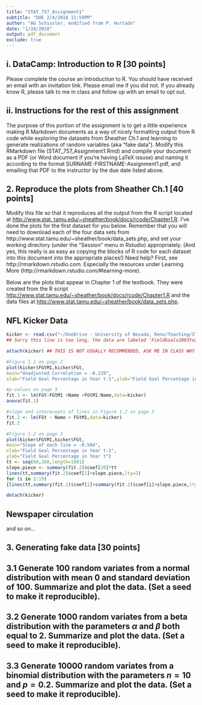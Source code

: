 ```yaml
---
title: "STAT_757_Assignment1"
subtitle: "DUE 2/4/2018 11:59PM"
author: "AG Schissler, modified from P. Hurtado"
date: "1/24/2018"
output: pdf_document
exclude: true
---
```


## i. DataCamp: Introduction to R [30 points]
Please complete the course an Introduction to R. You should have received an email with an invitation link. Please email me if you did not. If you already know R, please talk to me in class and follow up with an email to opt out. 

## ii. Instructions for the rest of this assignment
The purpose of this portion of the assignment is to get a little experience making R Markdown documents as a way of nicely
formatting output from R code while exploring the datasets from Sheather Ch.1 and learning to generate realizations of random variables (aka "fake data"). Modify this RMarkdown file (STAT_757_Assignment1.Rmd) and compile your document as a PDF (or Word document if you're having LaTeX issuse) and naming it according to
the format SURNAME-FIRSTNAME-Assignment1.pdf, and emailing that PDF to the instructor by the due date listed above.

## 2. Reproduce the plots from Sheather Ch.1 [40 points]

Modify this file so that it reproduces all the output from the R script located at [http://www.stat.
tamu.edu/~sheather/book/docs/rcode/Chapter1.R](http://www.stat.
tamu.edu/~sheather/book/docs/rcode/Chapter1.R). I’ve done the plots for the first dataset for you below. Remember that you will need to
download each of the four data sets from http://www.stat.tamu.edu/~sheather/book/data_sets.php, and set
your working directory (under the “Session” menu in Rstudio) appropriately. (And yes, this really is as easy
as copying the blocks of R code for each dataset into this document into the appropriate places!)
Need help? First, see http://rmarkdown.rstudio.com. Especially the resources under Learning More
(http://rmarkdown.rstudio.com/#learning-more). 

Below are the plots that appear in Chapter 1 of the textbook. They were created from the R script <http://www.stat.tamu.edu/~sheather/book/docs/rcode/Chapter1.R> and the data files at <http://www.stat.tamu.edu/~sheather/book/data_sets.php>.

## NFL Kicker Data

```r

kicker <- read.csv("~/OneDrive - University of Nevada, Reno/Teaching/STAT_757/Sheather_data/Data/FieldGoals2003to2006.csv",header=T) ## adjust this as needed.
## Sorry this line is too long, the data are labeled 'FieldGoals2003to2006.csv'

attach(kicker) ## THIS IS NOT USUALLY RECOMMENDED, ASK ME IN CLASS WHY NOT.

#Figure 1.1 on page 2
plot(kicker$FGtM1,kicker$FGt,
main="Unadjusted Correlation = -0.139",
xlab="Field Goal Percentage in Year t-1",ylab="Field Goal Percentage in Year t")

#p-values on page 3
fit.1 <- lm(FGt~FGtM1 +Name +FGtM1:Name,data=kicker)
anova(fit.1)

#slope and interecepts of lines in Figure 1.2 on page 3
fit.2 <- lm(FGt ~ Name + FGtM1,data=kicker)
fit.2

#Figure 1.2 on page 3
plot(kicker$FGtM1,kicker$FGt,
main="Slope of each line = -0.504",
xlab="Field Goal Percentage in Year t-1",
ylab="Field Goal Percentage in Year t")
tt <- seq(60,100,length=1001)
slope.piece <- summary(fit.2)$coef[20]*tt
lines(tt,summary(fit.2)$coef[1]+slope.piece,lty=2)
for (i in 2:19)
{lines(tt,summary(fit.2)$coef[1]+summary(fit.2)$coef[i]+slope.piece,lty=2)}

detach(kicker)

```

## Newspaper circulation
and so on...

## 3. Generating fake data [30 points]

## 3.1 Generate 100 random variates from a normal distribution with mean 0 and standard deviation of 100. Summarize and plot the data. (Set a seed to make it reproducible).

## 3.2 Generate 1000 random variates from a beta distribution with the parameters $\alpha$ and $\beta$ both equal to 2. Summarize and plot the data. (Set a seed to make it reproducible).

## 3.3 Generate 10000 random variates from a binomial distribution with the parameters $n=10$ and $p=0.2$. Summarize and plot the data. (Set a seed to make it reproducible).
